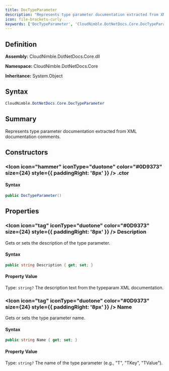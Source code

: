 ```yaml
---
title: DocTypeParameter
description: "Represents type parameter documentation extracted from XML documentation comments."
icon: file-brackets-curly
keywords: ['DocTypeParameter', 'CloudNimble.DotNetDocs.Core.DocTypeParameter', 'CloudNimble.DotNetDocs.Core', 'class', 'System.Object']
---
```


## Definition

**Assembly:** CloudNimble.DotNetDocs.Core.dll

**Namespace:** CloudNimble.DotNetDocs.Core

**Inheritance:** System.Object

## Syntax

```csharp
CloudNimble.DotNetDocs.Core.DocTypeParameter
```

## Summary

Represents type parameter documentation extracted from XML documentation comments.

## Constructors

### <Icon icon="hammer" iconType="duotone" color="#0D9373" size={24} style={{ paddingRight: '8px' }} />  .ctor

#### Syntax

```csharp
public DocTypeParameter()
```

## Properties

### <Icon icon="tag" iconType="duotone" color="#0D9373" size={24} style={{ paddingRight: '8px' }} />  Description

Gets or sets the description of the type parameter.

#### Syntax

```csharp
public string Description { get; set; }
```

#### Property Value

Type: `string?`
The description text from the typeparam XML documentation.

### <Icon icon="tag" iconType="duotone" color="#0D9373" size={24} style={{ paddingRight: '8px' }} />  Name

Gets or sets the type parameter name.

#### Syntax

```csharp
public string Name { get; set; }
```

#### Property Value

Type: `string?`
The name of the type parameter (e.g., "T", "TKey", "TValue").

